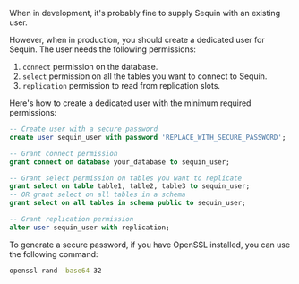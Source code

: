 When in development, it's probably fine to supply Sequin with an existing user.

However, when in production, you should create a dedicated user for Sequin. The user needs the following permissions:

1. `connect` permission on the database.
2. `select` permission on all the tables you want to connect to Sequin.
3. `replication` permission to read from replication slots.

Here's how to create a dedicated user with the minimum required permissions:

```sql
-- Create user with a secure password
create user sequin_user with password 'REPLACE_WITH_SECURE_PASSWORD';

-- Grant connect permission
grant connect on database your_database to sequin_user;

-- Grant select permission on tables you want to replicate
grant select on table table1, table2, table3 to sequin_user;
-- OR grant select on all tables in a schema
grant select on all tables in schema public to sequin_user;

-- Grant replication permission
alter user sequin_user with replication;
```

To generate a secure password, if you have OpenSSL installed, you can use the following command:

```bash
openssl rand -base64 32
```